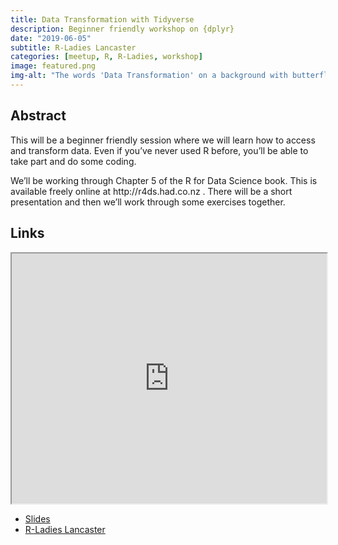 ```yaml
---
title: Data Transformation with Tidyverse
description: Beginner friendly workshop on {dplyr}
date: "2019-06-05"
subtitle: R-Ladies Lancaster
categories: [meetup, R, R-Ladies, workshop]
image: featured.png
img-alt: "The words 'Data Transformation' on a background with butterflies."
---
```


## Abstract

This will be a beginner friendly session where we will learn how to access and transform data. Even if you've never used R before, you'll be able to take part and do some coding.

We'll be working through Chapter 5 of the R for Data Science book. This is available freely online at http://r4ds.had.co.nz . There will be a short presentation and then we'll work through some exercises together.

## Links

<p align="center">
<iframe src="https://rladies.org/meetup-presentations_lancaster/2019-06-05-data-transformation/data-transformation.html#1" width="100%" height = "400px"></iframe>
</p>

-   [Slides](https://rladies.org/meetup-presentations_lancaster/2019-06-05-data-transformation/data-transformation.html#1)
-   [R-Ladies Lancaster](https://www.meetup.com/rladies-lancaster/events/260891110/)
